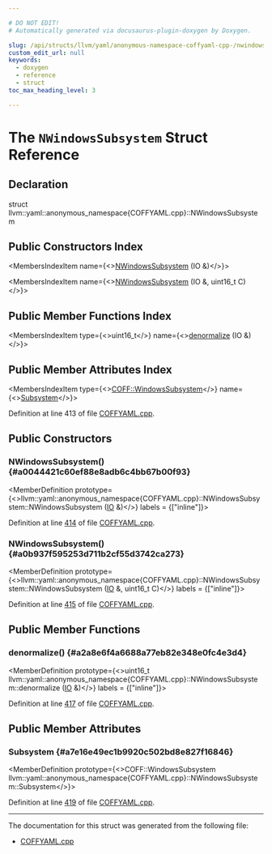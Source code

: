 ```yaml
---

# DO NOT EDIT!
# Automatically generated via docusaurus-plugin-doxygen by Doxygen.

slug: /api/structs/llvm/yaml/anonymous-namespace-coffyaml-cpp-/nwindowssubsystem
custom_edit_url: null
keywords:
  - doxygen
  - reference
  - struct
toc_max_heading_level: 3

---
```





# The `NWindowsSubsystem` Struct Reference

<DoxygenPage pluginConfig={pluginConfig}>



## Declaration

<CodeBlock>struct llvm::yaml::anonymous_namespace{COFFYAML.cpp}::NWindowsSubsystem</CodeBlock>

## Public Constructors Index

<MembersIndex>

<MembersIndexItem
  name={<><a href="#a0044421c60ef88e8adb6c4bb67b00f93">NWindowsSubsystem</a> (IO &amp;)</>}>
</MembersIndexItem>

<MembersIndexItem
  name={<><a href="#a0b937f595253d711b2cf55d3742ca273">NWindowsSubsystem</a> (IO &amp;, uint16&#95;t C)</>}>
</MembersIndexItem>

</MembersIndex>

## Public Member Functions Index

<MembersIndex>

<MembersIndexItem
  type={<>uint16&#95;t</>}
  name={<><a href="#a2a8e6f4a6688a77eb82e348e0fc4e3d4">denormalize</a> (IO &amp;)</>}>
</MembersIndexItem>

</MembersIndex>

## Public Member Attributes Index

<MembersIndex>

<MembersIndexItem
  type={<><a href="/docs/api/namespaces/llvm/coff/#ab4d9df082a07906d1a0577b6ed61834f">COFF::WindowsSubsystem</a></>}
  name={<><a href="#a7e16e49ec1b9920c502bd8e827f16846">Subsystem</a></>}>
</MembersIndexItem>

</MembersIndex>


Definition at line 413 of file <a href="/docs/api/files/lib/lib/objectyaml/coffyaml-cpp">COFFYAML.cpp</a>.

<SectionDefinition>

## Public Constructors

### NWindowsSubsystem() {#a0044421c60ef88e8adb6c4bb67b00f93}

<MemberDefinition
  prototype={<>llvm::yaml::anonymous&#95;namespace&#123;COFFYAML.cpp&#125;::NWindowsSubsystem::NWindowsSubsystem (<a href="/docs/api/classes/llvm/yaml/io">IO</a> &amp;)</>}
  labels = {["inline"]}>

Definition at line <a href="/docs/api/files/lib/lib/objectyaml/coffyaml-cpp/#l00414">414</a> of file <a href="/docs/api/files/lib/lib/objectyaml/coffyaml-cpp">COFFYAML.cpp</a>.
</MemberDefinition>

### NWindowsSubsystem() {#a0b937f595253d711b2cf55d3742ca273}

<MemberDefinition
  prototype={<>llvm::yaml::anonymous&#95;namespace&#123;COFFYAML.cpp&#125;::NWindowsSubsystem::NWindowsSubsystem (<a href="/docs/api/classes/llvm/yaml/io">IO</a> &amp;, uint16&#95;t C)</>}
  labels = {["inline"]}>

Definition at line <a href="/docs/api/files/lib/lib/objectyaml/coffyaml-cpp/#l00415">415</a> of file <a href="/docs/api/files/lib/lib/objectyaml/coffyaml-cpp">COFFYAML.cpp</a>.
</MemberDefinition>

</SectionDefinition>

<SectionDefinition>

## Public Member Functions

### denormalize() {#a2a8e6f4a6688a77eb82e348e0fc4e3d4}

<MemberDefinition
  prototype={<>uint16&#95;t llvm::yaml::anonymous&#95;namespace&#123;COFFYAML.cpp&#125;::NWindowsSubsystem::denormalize (<a href="/docs/api/classes/llvm/yaml/io">IO</a> &amp;)</>}
  labels = {["inline"]}>

Definition at line <a href="/docs/api/files/lib/lib/objectyaml/coffyaml-cpp/#l00417">417</a> of file <a href="/docs/api/files/lib/lib/objectyaml/coffyaml-cpp">COFFYAML.cpp</a>.
</MemberDefinition>

</SectionDefinition>

<SectionDefinition>

## Public Member Attributes

### Subsystem {#a7e16e49ec1b9920c502bd8e827f16846}

<MemberDefinition
  prototype={<>COFF::WindowsSubsystem llvm::yaml::anonymous&#95;namespace&#123;COFFYAML.cpp&#125;::NWindowsSubsystem::Subsystem</>}>

Definition at line <a href="/docs/api/files/lib/lib/objectyaml/coffyaml-cpp/#l00419">419</a> of file <a href="/docs/api/files/lib/lib/objectyaml/coffyaml-cpp">COFFYAML.cpp</a>.
</MemberDefinition>

</SectionDefinition>

<hr/>

The documentation for this struct was generated from the following file:

<ul>
<li><a href="/docs/api/files/lib/lib/objectyaml/coffyaml-cpp">COFFYAML.cpp</a></li>
</ul>

</DoxygenPage>
